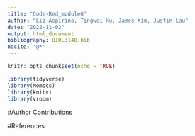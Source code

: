 ```yaml
---
title: "Code-Red_module6"
author: "Liz Aspirino, Tingwei Hu, James Kim, Justin Lau"
date: "2022-11-02"
output: html_document
bibliography: BIOL3140.bib
nocite: '@*'
---
```


```r
knitr::opts_chunk$set(echo = TRUE)
```

```r
library(tidyverse)
library(Momocs)
library(knitr)
library(vroom)
```

#Author Contributions

#References